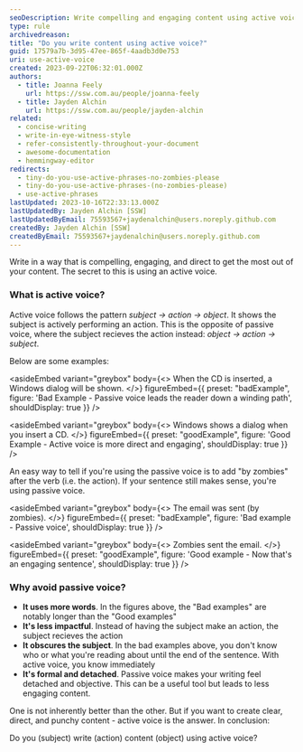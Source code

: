 ```yaml
---
seoDescription: Write compelling and engaging content using active voice to get the most out of your writing.
type: rule
archivedreason:
title: "Do you write content using active voice?"
guid: 17579a7b-3d95-47ee-865f-4aadb3d0e753
uri: use-active-voice
created: 2023-09-22T06:32:01.000Z
authors:
  - title: Joanna Feely
    url: https://ssw.com.au/people/joanna-feely
  - title: Jayden Alchin
    url: https://ssw.com.au/people/jayden-alchin
related:
  - concise-writing
  - write-in-eye-witness-style
  - refer-consistently-throughout-your-document
  - awesome-documentation
  - hemmingway-editor
redirects:
  - tiny-do-you-use-active-phrases-no-zombies-please
  - tiny-do-you-use-active-phrases-(no-zombies-please)
  - use-active-phrases
lastUpdated: 2023-10-16T22:33:13.000Z
lastUpdatedBy: Jayden Alchin [SSW]
lastUpdatedByEmail: 75593567+jaydenalchin@users.noreply.github.com
createdBy: Jayden Alchin [SSW]
createdByEmail: 75593567+jaydenalchin@users.noreply.github.com
---
```


Write in a way that is compelling, engaging, and direct to get the most out of your content. The secret to this is using an active voice.
### What is active voice?

Active voice follows the pattern _subject -> action -> object_. It shows the subject is actively performing an action.
This is the opposite of passive voice, where the subject recieves the action instead: _object -> action -> subject_.

Below are some examples:

<asideEmbed
  variant="greybox"
  body={<>
    When the CD is inserted, a Windows dialog will be shown.
  </>}
  figureEmbed={{
    preset: "badExample",
    figure: 'Bad Example - Passive voice leads the reader down a winding path',
    shouldDisplay: true
  }}
/>

<asideEmbed
  variant="greybox"
  body={<>
    Windows shows a dialog when you insert a CD.
  </>}
  figureEmbed={{
    preset: "goodExample",
    figure: 'Good Example - Active voice is more direct and engaging',
    shouldDisplay: true
  }}
/>

An easy way to tell if you're using the passive voice is to add "by zombies" after the verb (i.e. the action). If your sentence still makes sense, you're using passive voice.

<asideEmbed
  variant="greybox"
  body={<>
    The email was sent (by zombies).
  </>}
  figureEmbed={{
    preset: "badExample",
    figure: 'Bad example - Passive voice',
    shouldDisplay: true
  }}
/>

<asideEmbed
  variant="greybox"
  body={<>
    Zombies sent the email.
  </>}
  figureEmbed={{
    preset: "goodExample",
    figure: 'Good example - Now that\'s an engaging sentence',
    shouldDisplay: true
  }}
/>

### Why avoid passive voice?

- **It uses more words**. In the figures above, the "Bad examples" are notably longer than the "Good examples"
- **It's less impactful**. Instead of having the subject make an action, the subject recieves the action
- **It obscures the subject**. In the bad examples above, you don't know who or what you're reading about until the end of the sentence. With active voice, you know immediately
- **It's formal and detached**. Passive voice makes your writing feel detached and objective. This can be a useful tool but leads to less engaging content.

One is not inherently better than the other. But if you want to create clear, direct, and punchy content - active voice is the answer.
In conclusion:

Do you (subject) write (action) content (object) using active voice?
